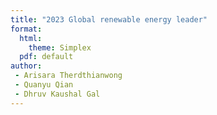 ```yaml
---
title: "2023 Global renewable energy leader"
format: 
  html:
    theme: Simplex
  pdf: default
author: 
 - Arisara Therdthianwong
 - Quanyu Qian
 - Dhruv Kaushal Gal
---
```

